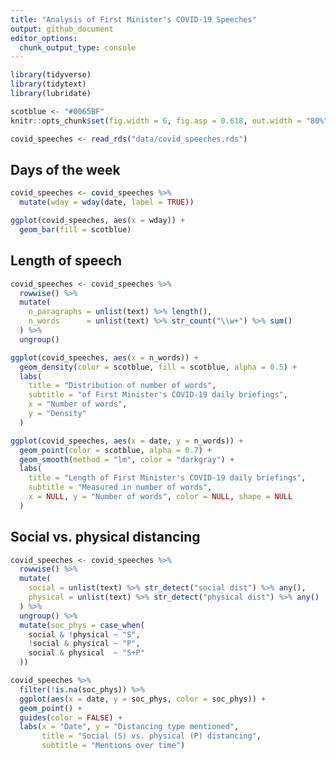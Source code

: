 ```yaml
---
title: "Analysis of First Minister's COVID-19 Speeches"
output: github_document
editor_options: 
  chunk_output_type: console
---
```


```r
library(tidyverse)
library(tidytext)
library(lubridate)

scotblue <- "#0065BF"
knitr::opts_chunk$set(fig.width = 6, fig.asp = 0.618, out.width = "80%", dpi = 300)

covid_speeches <- read_rds("data/covid_speeches.rds")
```

## Days of the week

```r
covid_speeches <- covid_speeches %>%
  mutate(wday = wday(date, label = TRUE)) 
```

```r
ggplot(covid_speeches, aes(x = wday)) +
  geom_bar(fill = scotblue)
```

## Length of speech

```r
covid_speeches <- covid_speeches %>%
  rowwise() %>%
  mutate(
    n_paragraphs = unlist(text) %>% length(),
    n_words      = unlist(text) %>% str_count("\\w+") %>% sum()
  ) %>%
  ungroup()
```

```r
ggplot(covid_speeches, aes(x = n_words)) +
  geom_density(color = scotblue, fill = scotblue, alpha = 0.5) +
  labs(
    title = "Distribution of number of words",
    subtitle = "of First Minister's COVID-19 daily briefings",
    x = "Number of words",
    y = "Density"
  )
```

```r
ggplot(covid_speeches, aes(x = date, y = n_words)) +
  geom_point(color = scotblue, alpha = 0.7) +
  geom_smooth(method = "lm", color = "darkgray") +
  labs(
    title = "Length of First Minister's COVID-19 daily briefings",
    subtitle = "Measured in number of words",
    x = NULL, y = "Number of words", color = NULL, shape = NULL
  )
```

## Social vs. physical distancing

```r
covid_speeches <- covid_speeches %>%
  rowwise() %>%
  mutate(
    social = unlist(text) %>% str_detect("social dist") %>% any(),
    physical = unlist(text) %>% str_detect("physical dist") %>% any()
  ) %>%
  ungroup() %>%
  mutate(soc_phys = case_when(
    social & !physical ~ "S",
    !social & physical ~ "P",
    social & physical  ~ "S+P"
  ))
```

```r
covid_speeches %>%
  filter(!is.na(soc_phys)) %>%
  ggplot(aes(x = date, y = soc_phys, color = soc_phys)) +
  geom_point() +
  guides(color = FALSE) +
  labs(x = "Date", y = "Distancing type mentioned",
       title = "Social (S) vs. physical (P) distancing",
       subtitle = "Mentions over time")
```


